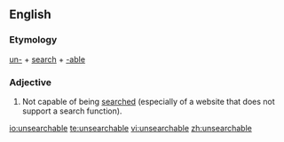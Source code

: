 ==English==

===Etymology===
[[un-]] + [[search]] + [[-able]]

===Adjective===
{{en-adj|-}}

#Not capable of being [[search]]ed (especially of a website that does not support a search function).

[[io:unsearchable]]
[[te:unsearchable]]
[[vi:unsearchable]]
[[zh:unsearchable]]